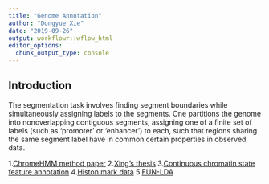 ```yaml
---
title: "Genome Annotation"
author: "Dongyue Xie"
date: "2019-09-26"
output: workflowr::wflow_html
editor_options:
  chunk_output_type: console
---
```


## Introduction

The segmentation task involves finding segment boundaries while simultaneously assigning labels to the segments. One partitions the genome into nonoverlapping contiguous segments, assigning one of a finite set of labels (such as 'promoter' or 'enhancer') to each, such that regions sharing the same segment label have in common certain properties in observed data.

1.[ChromeHMM method paper](https://www.nature.com/articles/nbt.1662)
2.[Xing's thesis](http://stephenslab.uchicago.edu/assets/papers/xing-thesis.pdf)
3.[Continuous chromatin state feature annotation](https://www.biorxiv.org/content/biorxiv/early/2018/11/18/473017.full.pdf)
4.[Histon mark data](https://github.com/bgruening/galaxytools/tree/master/tools/epicseg/test-data)
5.[FUN-LDA](https://www.cell.com/ajhg/pdfExtended/S0002-9297(18)30115-0)


```r

```

